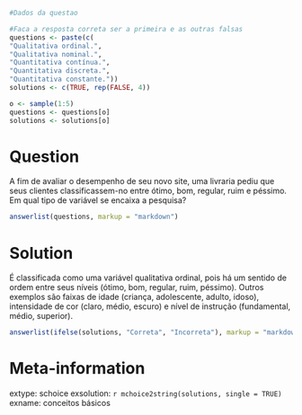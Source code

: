 ```r
#Dados da questao

#Faca a resposta correta ser a primeira e as outras falsas
questions <- paste(c(
"Qualitativa ordinal.", 
"Qualitativa nominal.", 
"Quantitativa contínua.", 
"Quantitativa discreta.", 
"Quantitativa constante."))
solutions <- c(TRUE, rep(FALSE, 4))

o <- sample(1:5)
questions <- questions[o]
solutions <- solutions[o]
```

Question
========
A fim de avaliar o desempenho de seu novo site, uma livraria pediu que seus clientes classificassem-no entre ótimo, bom, regular, ruim e péssimo. Em qual tipo de variável se encaixa a pesquisa?

```r
answerlist(questions, markup = "markdown")
```

Solution
========
É classificada como uma variável qualitativa ordinal, pois há um sentido de ordem entre seus níveis (ótimo, bom, regular, ruim, péssimo). Outros exemplos são faixas de idade (criança, adolescente, adulto, idoso), intensidade de cor (claro, médio, escuro) e nível de instrução (fundamental, médio, superior).


```r
answerlist(ifelse(solutions, "Correta", "Incorreta"), markup = "markdown")
```

Meta-information
================
extype: schoice
exsolution: `r mchoice2string(solutions, single = TRUE)`
exname: conceitos básicos

